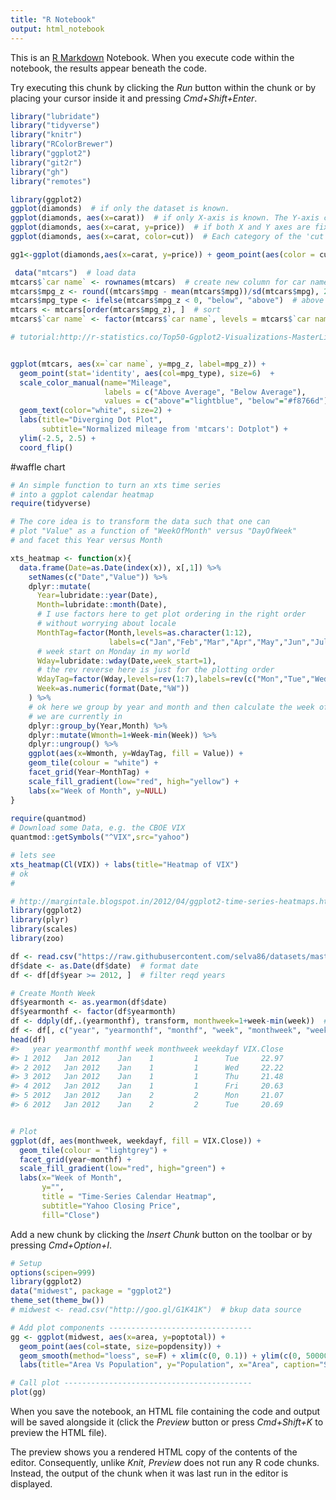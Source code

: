 ```yaml
---
title: "R Notebook"
output: html_notebook
---
```


This is an [R Markdown](http://rmarkdown.rstudio.com) Notebook. When you execute code within the notebook, the results appear beneath the code. 

Try executing this chunk by clicking the *Run* button within the chunk or by placing your cursor inside it and pressing *Cmd+Shift+Enter*. 

```r
library("lubridate")
library("tidyverse")
library("knitr")
library("RColorBrewer")
library("ggplot2")
library("git2r")
library("gh")
library("remotes")

library(ggplot2)
ggplot(diamonds)  # if only the dataset is known.
ggplot(diamonds, aes(x=carat))  # if only X-axis is known. The Y-axis can be specified in respective geoms.
ggplot(diamonds, aes(x=carat, y=price))  # if both X and Y axes are fixed for all layers.
ggplot(diamonds, aes(x=carat, color=cut))  # Each category of the 'cut' variable will now have a distinct  color, once a geom is added.

```

```r
gg1<-ggplot(diamonds,aes(x=carat, y=price)) + geom_point(aes(color = cut)) + geom_smooth()
```


```r
 data("mtcars")  # load data
mtcars$`car name` <- rownames(mtcars)  # create new column for car names
mtcars$mpg_z <- round((mtcars$mpg - mean(mtcars$mpg))/sd(mtcars$mpg), 2)  # compute normalized mpg
mtcars$mpg_type <- ifelse(mtcars$mpg_z < 0, "below", "above")  # above / below avg flag
mtcars <- mtcars[order(mtcars$mpg_z), ]  # sort
mtcars$`car name` <- factor(mtcars$`car name`, levels = mtcars$`car name`)  # convert to factor to retain sorted order in plot.
```

```r
# tutorial:http://r-statistics.co/Top50-Ggplot2-Visualizations-MasterList-R-Code.html#Jitter%20Plot


ggplot(mtcars, aes(x=`car name`, y=mpg_z, label=mpg_z)) + 
  geom_point(stat='identity', aes(col=mpg_type), size=6)  +
  scale_color_manual(name="Mileage", 
                     labels = c("Above Average", "Below Average"), 
                     values = c("above"="lightblue", "below"="#f8766d")) + 
  geom_text(color="white", size=2) +
  labs(title="Diverging Dot Plot", 
       subtitle="Normalized mileage from 'mtcars': Dotplot") + 
  ylim(-2.5, 2.5) +
  coord_flip()

```
#waffle chart

```r
# An simple function to turn an xts time series
# into a ggplot calendar heatmap 
require(tidyverse)

# The core idea is to transform the data such that one can
# plot "Value" as a function of "WeekOfMonth" versus "DayOfWeek"
# and facet this Year versus Month

xts_heatmap <- function(x){
  data.frame(Date=as.Date(index(x)), x[,1]) %>%
    setNames(c("Date","Value")) %>%
    dplyr::mutate(
      Year=lubridate::year(Date),
      Month=lubridate::month(Date),
      # I use factors here to get plot ordering in the right order
      # without worrying about locale
      MonthTag=factor(Month,levels=as.character(1:12),
                      labels=c("Jan","Feb","Mar","Apr","May","Jun","Jul","Aug","Sep","Oct","Nov","Dec"),ordered=TRUE),
      # week start on Monday in my world
      Wday=lubridate::wday(Date,week_start=1),
      # the rev reverse here is just for the plotting order
      WdayTag=factor(Wday,levels=rev(1:7),labels=rev(c("Mon","Tue","Wed","Thu","Fri","Sat","Sun")),ordered=TRUE),
      Week=as.numeric(format(Date,"%W"))
    ) %>%
    # ok here we group by year and month and then calculate the week of the month 
    # we are currently in
    dplyr::group_by(Year,Month) %>% 
    dplyr::mutate(Wmonth=1+Week-min(Week)) %>% 
    dplyr::ungroup() %>% 
    ggplot(aes(x=Wmonth, y=WdayTag, fill = Value)) + 
    geom_tile(colour = "white") + 
    facet_grid(Year~MonthTag) + 
    scale_fill_gradient(low="red", high="yellow") +
    labs(x="Week of Month", y=NULL)
}
  
require(quantmod)
# Download some Data, e.g. the CBOE VIX 
quantmod::getSymbols("^VIX",src="yahoo")

# lets see
xts_heatmap(Cl(VIX)) + labs(title="Heatmap of VIX")
# ok
#
```


```r
# http://margintale.blogspot.in/2012/04/ggplot2-time-series-heatmaps.html
library(ggplot2)
library(plyr)
library(scales)
library(zoo)

df <- read.csv("https://raw.githubusercontent.com/selva86/datasets/master/yahoo.csv")
df$date <- as.Date(df$date)  # format date
df <- df[df$year >= 2012, ]  # filter reqd years

# Create Month Week
df$yearmonth <- as.yearmon(df$date)
df$yearmonthf <- factor(df$yearmonth)
df <- ddply(df,.(yearmonthf), transform, monthweek=1+week-min(week))  # compute week number of month
df <- df[, c("year", "yearmonthf", "monthf", "week", "monthweek", "weekdayf", "VIX.Close")]
head(df)
#>   year yearmonthf monthf week monthweek weekdayf VIX.Close
#> 1 2012   Jan 2012    Jan    1         1      Tue     22.97
#> 2 2012   Jan 2012    Jan    1         1      Wed     22.22
#> 3 2012   Jan 2012    Jan    1         1      Thu     21.48
#> 4 2012   Jan 2012    Jan    1         1      Fri     20.63
#> 5 2012   Jan 2012    Jan    2         2      Mon     21.07
#> 6 2012   Jan 2012    Jan    2         2      Tue     20.69


# Plot
ggplot(df, aes(monthweek, weekdayf, fill = VIX.Close)) + 
  geom_tile(colour = "lightgrey") + 
  facet_grid(year~monthf) + 
  scale_fill_gradient(low="red", high="green") +
  labs(x="Week of Month",
       y="",
       title = "Time-Series Calendar Heatmap", 
       subtitle="Yahoo Closing Price", 
       fill="Close")
```




Add a new chunk by clicking the *Insert Chunk* button on the toolbar or by pressing *Cmd+Option+I*.
```r
# Setup
options(scipen=999)
library(ggplot2)
data("midwest", package = "ggplot2")
theme_set(theme_bw())
# midwest <- read.csv("http://goo.gl/G1K41K")  # bkup data source

# Add plot components --------------------------------
gg <- ggplot(midwest, aes(x=area, y=poptotal)) + 
  geom_point(aes(col=state, size=popdensity)) + 
  geom_smooth(method="loess", se=F) + xlim(c(0, 0.1)) + ylim(c(0, 500000)) + 
  labs(title="Area Vs Population", y="Population", x="Area", caption="Source: midwest")

# Call plot ------------------------------------------
plot(gg)
```

When you save the notebook, an HTML file containing the code and output will be saved alongside it (click the *Preview* button or press *Cmd+Shift+K* to preview the HTML file). 

The preview shows you a rendered HTML copy of the contents of the editor. Consequently, unlike *Knit*, *Preview* does not run any R code chunks. Instead, the output of the chunk when it was last run in the editor is displayed.

